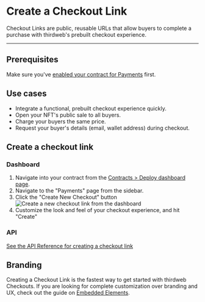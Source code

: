 # Create a Checkout Link

Checkout Links are public, reusable URLs that allow buyers to complete a purchase with thirdweb's prebuilt checkout experience.

---

## Prerequisites

Make sure you've [enabled your contract for Payments](enable-contract) first.

## Use cases

- Integrate a functional, prebuilt checkout experience quickly.
- Open your NFT's public sale to all buyers.
- Charge your buyers the same price.
- Request your buyer's details (email, wallet address) during checkout.

## Create a checkout link

### Dashboard

1. Navigate into your contract from the [Contracts > Deploy dashboard page](https://thirdweb.com/dashboard/contracts/deploy).
2. Navigate to the "Payments" page from the sidebar.
3. Click the "Create New Checkout" button
   ![Create a new checkout link from the dashboard](./assets/checkout-link/create-new-checkout-link.jpg)
4. Customize the look and feel of your checkout experience, and hit "Create"

### API

[See the API Reference for creating a checkout link](https://redocly.github.io/redoc/?url=https://payments.thirdweb.com/api/doc#tag/Checkout-Links/paths/~1api~12022-08-12~1shareable-checkout-link/post)

## Branding

Creating a Checkout Link is the fastest way to get started with thirdweb Checkouts. If you are looking for complete customization over branding and UX, check out the guide on [Embedded Elements](elements).
